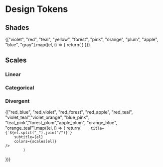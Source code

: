 
<Meta title='Design Tokens'/>

# Design Tokens

## Shades

<ColorPalette>
{["violet", "red", "teal", "yellow", "forest", "pink", "orange", "plum", "apple", "blue", "gray"].map((el, i) => {
	return(
		<ColorItem
		title={`${el.split("")[0].toUpperCase()}${el.slice(1)}`}
		colors={shades[el]}
	/>
			) 
})}
</ColorPalette>

## Scales

### Linear
### Categorical

### Divergent

<ColorPalette>
{["red_blue", "red_violet",  "red_forest", "red_apple", "red_teal", "violet_teal","violet_orange", "blue_pink", "teal_pink","forest_plum","apple_plum",  "orange_blue", "orange_teal"].map((el, i) => {
	return(
		<ColorItem
		
		title={`${el.split("_").join("/")}`}
		subtitle={el}
		colors={scales[el]}
	/>
			) 
})}
</ColorPalette>